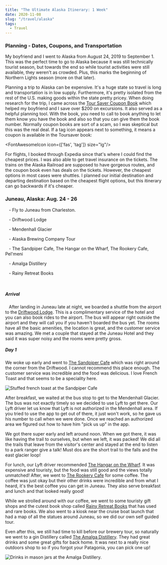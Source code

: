```yaml
---
title: "The Ultimate Alaska Itinerary: 1 Week"
date: 2020-11-08
slug: "/travel/alaska"
tags:
  - Travel
---
```


### Planning - Dates, Coupons, and Transportation

My boyfriend and I went to Alaska from August 24, 2019 to September 1. This was the perfect time to go to Alaska because it was still technically tourist season, but towards the end so while tourist activities were still available, they weren't as crowded. Plus, this marks the beginning of Northern Lights season (more on that later).

Planning a trip to Alaska can be expensive. It's a huge state so travel is long and transportation is in low supply. Furthermore, it's pretty isolated from the rest of the U.S. making goods within the state pretty pricey.
When doing research for the trip, I came across the [Tour Saver Coupon Book](https://www.toursaver.com/) which helped my boyfriend and I save over $200 on excursions. It also served as a helpful planning tool.
With the book, you need to call to book anything to let them know you have the book and also so that you can give them the book number.
Normally coupon books are sort of a scam, so I was skeptical but this was the real deal. If a tag icon appears next to something, it means a coupon is available in the Toursaver book:

<FontAwesomeIcon icon={['fas', 'tag']} size="lg"/>

For flights, I booked through Expedia since that's where I could find the cheapest prices. I was also able to get travel insurance on the tickets.
The trains on the Alaska Railroad are supposed to have gorgeous routes, and the coupon book even has deals on the tickets. However, the cheapest options in most cases were shuttles. 
I planned our initial destination and departing destination based on the cheapest flight options, but this itinerary can go backwards if it's cheaper.

### Juneau, Alaska: Aug. 24 - 26

<p>
<FontAwesomeIcon icon={['fas', 'plane']} size="lg"/>
&nbsp;&nbsp; - Fly to Juneau from Charleston.
</p>
<p>
<FontAwesomeIcon icon={['fas', 'hotel']} size="lg"/>
&nbsp;&nbsp; - Driftwood Lodge
</p>
<p>
<FontAwesomeIcon icon={['fas', 'hiking']} size="lg"/>
&nbsp;&nbsp; - Mendenhall Glacier
</p>
<p>
<FontAwesomeIcon icon={'ticket-alt'} size="lg"/>
&nbsp;&nbsp; - Alaska Brewing Company Tour
</p>
<p>
<FontAwesomeIcon icon={['fas', 'utensils']} size="lg"/>
&nbsp;&nbsp; - The Sandpiper Cafe, The Hangar on the Wharf, The Rookery Cafe, Pel'meni
</p>
<p>
<FontAwesomeIcon icon={['fas', 'glass-cheers']} size="lg"/>
&nbsp;&nbsp; - Amalga Distillery
</p>
<p>
<FontAwesomeIcon icon={['fas', 'shopping-cart']} size="lg"/>
&nbsp;&nbsp; - Rainy Retreat Books
</p>

<br />

##### Arrival
<p>
<FontAwesomeIcon icon={['fas', 'tag']} size="lg"/>
&nbsp;&nbsp; After landing in Juneau late at night, we boarded a shuttle from the airport to the <a href="https://www.dhalaska.com/">Driftwood Lodge</a>.
This is a complimentary service of the hotel and you can also book rides to the airport. The bus will appear right outside the airport and they will call you if you haven't boarded the bus yet.
The rooms have all the basic amenities, the location is great, and the customer service was amazing. 
We met a couple that stayed at the Juneau Hotel and they said it was super noisy and the rooms were pretty gross. 
</p>

<DriftwoodCarousel />

##### Day 1

We woke up early and went to [The Sandpiper Cafe](https://sandpiper.cafe/) which was right around the corner from the Driftwood.
I cannot recommend this place enough. The customer service was incredible and the food was delicious. I love French Toast and that seems to be a speciality here.

![Stuffed french toast at the Sandpiper Cafe](./sandpiper.jpg)

After breakfast, we waited at the bus stop to get to the Mendenhall Glacier. The bus was not exactly timely so we decided to use Lyft to get there.
Our Lyft driver let us know that Lyft is not authorized in the Mendenhall area. If you tried to use the app to get out of there, it just won't work,
so he gave us his number to call when we were done. Once we reached an authorized area we figured out how to have him "pick us up" in the app.

<MendenhallCarousel />

We got there super early and left around noon. When we got there, it was like having the trail to ourselves, but when we left, it was packed! 
We did all the trails that leave from the visitor's center and stayed at the end to listen to a park ranger give a talk! Must dos are the short trail to the falls and the east glacier loop!

For lunch, our Lyft driver recommended [The Hangar on the Wharf](hangaronthewharf.com). It was expensive and touristy, but the food was still good and the views totally unmatched!
After, we went to [The Rookery Cafe](http://therookerycafe.com/) for some coffee. The coffee was just okay but their other drinks were incredible and from what I heard,
it's the best coffee you can get in Juneau. They also serve breakfast and lunch and that looked really good! 

<JuneauCarousel />

While we strolled around with our coffee, we went to some touristy gift shops and the cutest book shop called
[Rainy Retreat Books](https://juneaubooks.com/) that has used and rare books. We also went to a kiosk near the cruise boat launch that had a map of all the statues around Juneau, so we did our own self guided tour.

Even after this, we still had time to kill before our brewery tour, so naturally we went to a gin Distillery
called [The Amalga Distillery](https://amalgadistillery.bigcartel.com/). They had great drinks and some great gifts for back home. It was next to a really nice outdoors shop to so if you forgot your Patagonia, you can pick one up!

![Drinks in mason jars at the Amalga Distillery.](./amalga.jpg)